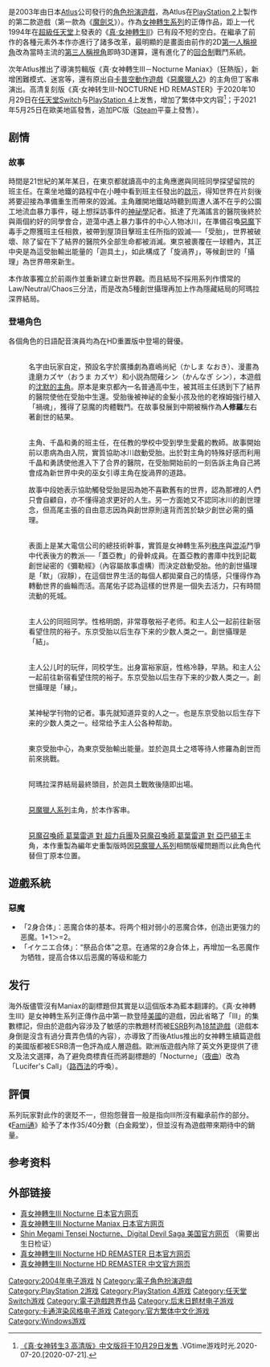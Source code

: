{{Infobox VG
|title     = 真·女神轉生III－Nocturne
|image     = Shin Megami Tensei III.jpg
|caption   = 日版游戏封面
|japanese  = 真・女神転生III-NOCTURNE
|english   = Shin Megami Tensei: Nocturne
|english2  = Shin Megami Tensei: Lucifer's Call
|genre     = [[電子角色扮演遊戲|角色扮演遊戲]]
|series    = [[女神轉生系列|女神轉生系列]]
|platforms = [[PlayStation_2|PlayStation 2]]<br>[[PlayStation_Network|PlayStation Network]]<br>'''HD REMASTER'''<br>[[任天堂Switch|任天堂Switch]]<br>[[PlayStation_4|PlayStation 4]]<br>[[Microsoft_Windows|Microsoft Windows]]
|modes     = [[單人游戏|單人]]
|developer = [[Atlus|Atlus]]日本第一研發部
|publisher = {{vgr|JP|Atlus|NA|Atlus|EU|[[Ghostlight|Ghostlight]]}}
|director  = 桥野桂、山井一千<small>（Maniax）</small>
|producer  = 岡田耕始
|artist    = [[金子一馬|金子一馬]]
|writer    = 磯貝正吾、小森成雄<small>（Maniax）</small>、<br />山井一千<small>（Maniax）</small>
|designer  = 石田荣司<small>（Maniax）</small>
|composer  = [[目黑将司|目黑将司]]、土屋憲一、田崎寿子
|released  = {{Infobox VG/C|2003年2月20日|'''Nocturne'''<br/>{{vgr|JP|February 20, 2003<ref>{{cite web |url=http://www.atlusnet.jp/game_title.html |title=Atlus Products |publisher=AtlusNet |accessdate=2012-05-28 |language=ja |archive-date=2015-04-26 |archive-url=https://web.archive.org/web/20150426081222/http://www.atlusnet.jp/game_title.html |dead-url=yes }}</ref>}} '''Nocturne Maniax'''<br/>{{vgr|JP|January 29, 2004|NA|October 12, 2004|EU|July 1, 2005|EU|May 20, 2015（PSN）|NA|May 6, 2014（PSN）<ref name="psn">{{cite web|url=http://www.siliconera.com/2014/05/06/shin-megami-tensei-nocturne-now-ps2-classic-playstation-3/|title=Shin Megami Tensei: Nocturne Is Now A PS2 Classic For PlayStation 3|date=2014-05-06|publisher=Siliconera|accessdate=2014-05-07|archive-date=2016-05-09|archive-url=https://web.archive.org/web/20160509095102/http://www.siliconera.com/2014/05/06/shin-megami-tensei-nocturne-now-ps2-classic-playstation-3/|dead-url=no}}</ref>}}'''Nocturne Maniax Chronicle'''<br/>{{vgr|JP|October 23, 2008}}'''Nocturne HD REMASTER'''<br/>{{vgr|JP|2020年10月29日|KR|2020年10月29日|TWHKMO|2020年10月29日|NA|2021年5月25日|EU|2021年5月25日}} }}
}}

{{Vgname|真·女神轉生III－Nocturne|ja=真・女神転生III-NOCTURNE|na=Shin Megami Tensei: Nocturne|eu=Shin Megami Tensei: Lucifer's Call}}是2003年由日本[[Atlus|Atlus]]公司發行的[[電子角色扮演遊戲|角色扮演遊戲]]，為Atlus在[[PlayStation_2|PlayStation 2]]上製作的第二款遊戲（第一款為《[[魔劍爻|魔劍爻]]》）。作為[[女神轉生系列|女神轉生系列]]的正傳作品，距上一代1994年在[[超級任天堂|超級任天堂]]上發表的《[[真·女神轉生II|真·女神轉生II]]》已有段不短的空白。在繼承了前作的各種元素外本作亦進行了諸多改革，最明顯的是畫面由前作的2D[[第一人稱視角|第一人稱視角]]改為當時主流的[[第三人稱視角|第三人稱視角]]即時3D運算，還有進化了的[[回合制|回合制]]戰鬥系統。

次年Atlus推出了導演剪輯版《真·女神轉生III－Nocturne Maniax》（狂熱版），新增困難模式、迷宮等，還有原出自[[卡普空|卡普空]][[動作遊戲|動作遊戲]]《[[惡魔獵人2|惡魔獵人2]]》的主角但丁客串演出。高清复刻版《真·女神转生III-NOCTURNE HD REMASTER》于2020年10月29日在[[任天堂Switch|任天堂Switch]]与[[PlayStation_4|PlayStation 4]]上发售，增加了繁体中文内容<ref>[http://www.vgtime.com/topic/1092768.jhtml 《真·女神转生3 高清版》中文版将于10月29日发售] {{Wayback|url=http://www.vgtime.com/topic/1092768.jhtml |date=20200722174314 }}.VGtime游戏时光.2020-07-20.[2020-07-21].</ref>；于2021年5月25日在歐美地區發售，追加PC版（[[Steam|Steam]]平臺上發售）。

== 剧情 ==
=== 故事 ===
時間是21世紀的某年某日，在東京都就讀高中的主角應邀與同班同學探望留院的班主任。在乘坐地鐵的路程中在小睡中看到班主任發出的[[啟示|啟示]]，得知世界在片刻後將要迎接為準備重生而帶來的毀滅。主角離開地鐵站時聽到周遭人滿不在乎的公園工地流血暴力事件，碰上想採訪事件的[[神祕學|神祕學]]記者。抵達了充滿謠言的醫院後終於與兩個約好的同學會合，遊蕩中遇上暴力事件的中心人物冰川，在準備召喚[[惡魔|惡魔]]下毒手之際獲班主任相救，被帶到屋頂目擊班主任所指的毀滅──「受胎」，世界被破壞、除了留在下了結界的醫院外全部生命都被消滅。東京被裹覆在一球體內，其正中央是為這受胎輸出能量的「迦具土」，如此構成了「旋渦界」，等候創世的「攝理」為世界帶來新生。

本作故事獨立於前兩作並重新建立新世界觀。而且結局不採用系列作慣常的Law/Neutral/Chaos三分法，而是改為5種創世攝理再加上作為隱藏結局的阿瑪拉深界結局。

=== 登場角色 ===
各個角色的日語配音演員均為在HD重置版中登場的聲優。

;{{nihongo|主角|主人公}}
;{{配音2|JP|[[榎木淳彌|榎木淳彌]]}}
:名字由玩家自定，預設名字於廣播劇為嘉嶋尚紀（かしま なおき）、漫畫為逢磨カズヤ（おうま カズヤ）和小説為間薙シン（かんなぎ シン），本遊戲的[[沈默的主角|沈默的主角]]。原本是東京都內一名普通高中生，被其班主任誘到下了結界的醫院使他在受胎中生還。受胎後被神祕的金髮小孩及他的老褓姆強行植入「禍魂」，獲得了惡魔的肉體戰鬥。在故事發展到中期被稱作為'''人修羅'''左右著創世的結果。

;{{nihongo|高尾祐子|高尾祐子}}
;{{配音2|JP|[[三森鈴子|三森鈴子]]}}
:主角、千晶和勇的班主任，在任教的學校中受到學生愛戴的教師。故事開始前以患病為由入院，實質協助冰川啟動受胎。出於對主角的特殊好感而利用千晶和勇誘使他進入下了合界的醫院，在受胎開始前的一刻告訴主角自己將會成為新世界中央的巫女引導主角在旋渦界的道路。

:故事中段她表示協助觸發受胎是因為她不喜歡舊有的世界，認為那裡的人們只會自顧自，亦不懂得追求更好的人生。另一方面她又不認同冰川的創世理念，但高尾主張的自由意志因為與創世原則違背而苦於缺少創世必需的攝理。

;{{nihongo|冰川|氷川}}
;{{配音2|JP|[[小野大輔|小野大輔]]}}
:表面上是某大電信公司的總技術幹事，實質是女神轉生系列[[秩序|秩序]]與[[混沌|混沌]]鬥爭中代表後方的教派──「蓋亞教」的骨幹成員。在蓋亞教的書庫中找到記載創世祕密的《彌勒經》（內容屬故事虛構）而決定啟動受胎。他的創世攝理是「默」（寂靜），在這個世界生活的每個人都拋棄自己的情感，只懂得作為轉動世界的齒輪而活。高尾佑子認為這樣的世界是一個失去活力，只有時間流動的死城。

;{{nihongo|新田勇|新田勇}}
;{{配音2|JP|[[江口拓也|江口拓也]]}}
:主人公的同班同学。性格明朗，非常尊敬裕子老师。和主人公一起前往新宿看望住院的裕子。东京受胎以后生存下来的少数人类之一。創世攝理是「結」。

;{{nihongo|橘千晶|橘千晶}}
;{{配音2|JP|[[上田麗奈|上田麗奈]]}}
:主人公儿时的玩伴，同校学生。出身富裕家庭，性格冷静，早熟。和主人公一起前往新宿看望住院的裕子。东京受胎以后生存下来的少数人类之一。創世攝理是「縁」。

;{{nihongo|聖丈二|聖丈二}}
;{{配音2|JP|[[前田剛|前田剛]]}}
:某神秘学刊物的记者。事先就知道异变的人之一。也是东京受胎以后生存下来的少数人类之一。经常给予主人公各种帮助。

;{{nihongo|迦具土|カグツチ}}
;{{配音2|JP|[[藤原啓治|藤原啓治]]}}
:東京受胎中心，為東京受胎輸出能量。並於迦具土之塔等待人修羅為創世而前來挑戰。

;{{nihongo|[[路西法|路西法]]|ルシファー}}
;{{配音2|JP|[[三木眞一郎|三木眞一郎]]}}
:阿瑪拉深界結局最終頭目，於迦具土戰敗後隨即出場。

;{{nihongo|[[但丁_(惡魔獵人)|但丁]]|ダンテ}}
;{{配音2|JP|[[森川智之|森川智之]]}}
:[[惡魔獵人系列|惡魔獵人系列]]主角，於本作客串。

;{{nihongo|葛葉雷道|葛葉 ライドウ}}
;{{配音2|JP|[[杉田智和|杉田智和]]}}
:[[惡魔召喚師_葛葉雷道_對_超力兵團|惡魔召喚師 葛葉雷道 對 超力兵團]]及[[惡魔召喚師_葛葉雷道_對_亞巴頓王|惡魔召喚師 葛葉雷道 對 亞巴頓王]]主角，本作重製為編年史重製版時因[[惡魔獵人系列|惡魔獵人系列]]相關版權問題而以此角色代替但丁原本位置。

== 遊戲系統 ==
=== 惡魔 ===
*「2身合体」：恶魔合体的基本。将两个相对弱小的恶魔合体，创造出更强力的恶魔。1+1＞=2。
*「イケニエ合体」：“祭品合体”之意。在通常的2身合体上，再增加一名恶魔作为牺牲，提高合体以后恶魔的等级和能力

== 发行 ==
海外版儘管沒有Maniax的副標題但其實是以這個版本為藍本翻譯的。《真·女神轉生III》是女神轉生系列正傳作品中第一款登陸[[美國|美國]]的遊戲，因此省略了「III」的集數標記，但由於遊戲內容涉及了敏感的宗教題材而被[[ESRB|ESRB]]列為[[18禁遊戲|18禁遊戲]]（遊戲本身倒是沒含有過分賣弄色情的內容），亦導致了而後Atlus推出的女神轉生續篇遊戲的美國版都被ESRB清一色評為成人層遊戲。歐洲版遊戲內除了英文外更提供了德文及法文選擇，為了避免商標責任而將副標題的「Nocturne」（[[夜曲|夜曲]]）改為「Lucifer's Call」（[[路西法|路西法]]的呼喚）。

== 評價 ==

系列玩家對此作的褒貶不一，但抱怨聲音一般是指向III所沒有繼承前作的部分。《[[Fami通|Fami通]]》給予了本作35/40分數（白金殿堂），但並沒有為遊戲帶來期待中的銷量。

== 参考资料 ==
{{Reflist}}

== 外部链接 ==
* [https://web.archive.org/web/20071110215708/http://www.atlus.co.jp/cs/game/pstation2/dds3/index.html 真女神轉生III Nocturne 日本官方网页] {{ja icon}}
* [https://web.archive.org/web/20071110215613/http://www.atlus.co.jp/cs/game/pstation2/dds3-m/index.html 真女神轉生III Nocturne Maniax 日本官方网页] {{ja icon}}
* [http://www.atlus.com/smt/ Shin Megami Tensei Nocturne、Digital Devil Saga 美国官方网页] {{Wayback|url=http://www.atlus.com/smt/ |date=20190921125848 }} （需要出生日检证） {{en icon}}
* [http://shin-megamitensei.jp/3hd/ 真女神轉生III Nocturne HD REMASTER 日本官方网页] {{Wayback|url=http://shin-megamitensei.jp/3hd/ |date=20210330183625 }} {{ja icon}}
* [http://asia.sega.com/megaten3HD/cht/ 真女神轉生III Nocturne HD REMASTER 中文官方网页] {{Wayback|url=http://asia.sega.com/megaten3HD/cht/ |date=20210126102630 }} {{zh-hant icon}}
{{女神轉生系列}}

{{DEFAULTSORT:Shin Megami Tensei III}}
[[Category:2004年电子游戏|Category:2004年电子游戏]]
[[Category:女神轉生系列電子遊戲|N]]
[[Category:電子角色扮演遊戲|Category:電子角色扮演遊戲]]
[[Category:PlayStation_2游戏|Category:PlayStation 2游戏]]
[[Category:PlayStation_4游戏|Category:PlayStation 4游戏]]
[[Category:任天堂Switch游戏|Category:任天堂Switch游戏]]
[[Category:電子遊戲跨界作品|Category:電子遊戲跨界作品]]
[[Category:后末日题材电子游戏|Category:后末日题材电子游戏]]
[[Category:卡通渲染风格电子游戏|Category:卡通渲染风格电子游戏]]
[[Category:官方繁体中文化游戏|Category:官方繁体中文化游戏]]
[[Category:Windows游戏|Category:Windows游戏]]